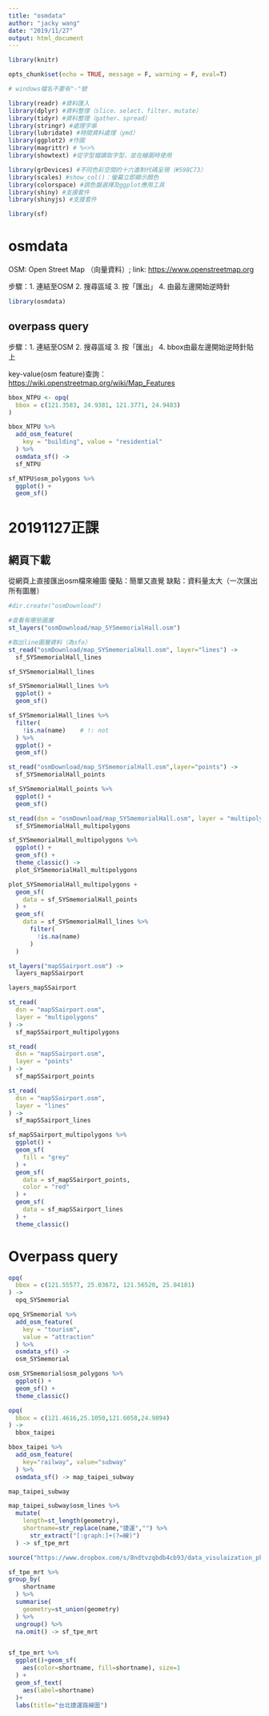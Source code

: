 ```yaml
---
title: "osmdata"
author: "jacky wang"
date: "2019/11/27"
output: html_document
---
```


```r

library(knitr)

opts_chunk$set(echo = TRUE, message = F, warning = F, eval=T)

# windows檔名不要有"-"號

```

```r

library(readr) #資料匯入
library(dplyr) #資料整理（slice、select、filter、mutate）
library(tidyr) #資料整理（gather、spread）
library(stringr) #處理字串
library(lubridate) #時間資料處理（ymd）
library(ggplot2) #作圖
library(magrittr) # %<>%
library(showtext) #從字型檔讀取字型，並在繪圖時使用

library(grDevices) #不同色彩空間的十六進制代碼呈現（#598C73）
library(scales) #show_col()：螢幕立即顯示顏色
library(colorspace) #調色盤選擇及ggplot應用工具
library(shiny) #支援套件
library(shinyjs) #支援套件

library(sf)

```



# osmdata

OSM: Open Street Map （向量資料）; link: <https://www.openstreetmap.org>

步驟：1. 連結至OSM
      2. 搜尋區域
      3. 按「匯出」
      4. 由最左邊開始逆時針

```r

library(osmdata)

```

## overpass query

步驟：1. 連結至OSM
      2. 搜尋區域
      3. 按「匯出」
      4. bbox由最左邊開始逆時針貼上


key-value(osm feature)查詢：<https://wiki.openstreetmap.org/wiki/Map_Features>

```r

bbox_NTPU <- opq(
  bbox = c(121.3583, 24.9381, 121.3771, 24.9483)
)

bbox_NTPU %>% 
  add_osm_feature(
    key = "building", value = "residential"
  ) %>% 
  osmdata_sf() -> 
  sf_NTPU 

sf_NTPU$osm_polygons %>% 
  ggplot() + 
  geom_sf()

```



# 20191127正課

## 網頁下載

從網頁上直接匯出osm檔來繪圖
優點：簡單又直覺
缺點：資料量太大（一次匯出所有圖層）

```r

#dir.create("osmDownload")

#查看有哪些圖層
st_layers("osmDownload/map_SYSmemorialHall.osm")

#取出line圖層資料（為sfo）
st_read("osmDownload/map_SYSmemorialHall.osm", layer="lines") -> 
  sf_SYSmemorialHall_lines 

sf_SYSmemorialHall_lines

```

```r

sf_SYSmemorialHall_lines %>% 
  ggplot() + 
  geom_sf()

sf_SYSmemorialHall_lines %>% 
  filter(
    !is.na(name)    # !: not
  ) %>% 
  ggplot() + 
  geom_sf()

```

```r

st_read("osmDownload/map_SYSmemorialHall.osm",layer="points") -> 
  sf_SYSmemorialHall_points

sf_SYSmemorialHall_points %>% 
  ggplot() + 
  geom_sf()

```

```r

st_read(dsn = "osmDownload/map_SYSmemorialHall.osm", layer = "multipolygons") -> 
  sf_SYSmemorialHall_multipolygons

sf_SYSmemorialHall_multipolygons %>% 
  ggplot() + 
  geom_sf() + 
  theme_classic() -> 
  plot_SYSmemorialHall_multipolygons

plot_SYSmemorialHall_multipolygons + 
  geom_sf(
    data = sf_SYSmemorialHall_points
  ) + 
  geom_sf(
    data = sf_SYSmemorialHall_lines %>% 
      filter(
        !is.na(name)
      )
  )

```







```r

st_layers("mapSSairport.osm") -> 
  layers_mapSSairport

layers_mapSSairport

```

```r

st_read(
  dsn = "mapSSairport.osm", 
  layer = "multipolygons"
) -> 
  sf_mapSSairport_multipolygons

st_read(
  dsn = "mapSSairport.osm", 
  layer = "points"
) -> 
  sf_mapSSairport_points

st_read(
  dsn = "mapSSairport.osm", 
  layer = "lines"
) -> 
  sf_mapSSairport_lines

```

```r

sf_mapSSairport_multipolygons %>% 
  ggplot() + 
  geom_sf(
    fill = "grey"
  ) + 
  geom_sf(
    data = sf_mapSSairport_points, 
    color = "red"
  ) + 
  geom_sf(
    data = sf_mapSSairport_lines
  ) + 
  theme_classic()

```

# Overpass query

```r

opq(
  bbox = c(121.55577, 25.03672, 121.56520, 25.04181)
) -> 
  opq_SYSmemorial

opq_SYSmemorial %>% 
  add_osm_feature(
    key = "tourism", 
    value = "attraction" 
  ) %>% 
  osmdata_sf() -> 
  osm_SYSmemorial

osm_SYSmemorial$osm_polygons %>% 
  ggplot() + 
  geom_sf() + 
  theme_classic()

```

```r

opq(
  bbox = c(121.4616,25.1050,121.6058,24.9894) 
) -> 
  bbox_taipei

bbox_taipei %>% 
  add_osm_feature(
    key="railway", value="subway"
  ) %>%
  osmdata_sf() -> map_taipei_subway

map_taipei_subway

```



```r

map_taipei_subway$osm_lines %>%
  mutate(
    length=st_length(geometry),
    shortname=str_replace(name,"捷運","") %>%
      str_extract("[:graph:]+(?=線)")
  ) -> sf_tpe_mrt

```

```r

source("https://www.dropbox.com/s/8ndtvzqbdb4cb93/data_visulaization_pk.R?dl=1")

```


```r


sf_tpe_mrt %>%
group_by(
    shortname
  ) %>%
  summarise(
    geometry=st_union(geometry)
  ) %>%
  ungroup() %>%
  na.omit() -> sf_tpe_mrt


sf_tpe_mrt %>%
  ggplot()+geom_sf(
    aes(color=shortname, fill=shortname), size=1
  ) +
  geom_sf_text(
    aes(label=shortname)
  )+
  labs(title="台北捷運路線圖")


```



